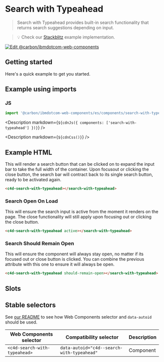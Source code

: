
# Search with Typeahead

> Search with Typeahead provides built-in search functionality that returns
> search suggestions depending on input.

> 💡 Check our
> [Stackblitz](https://stackblitz.com/github/carbon-design-system/carbon-for-ibm-dotcom/tree/main/packages/web-components/examples/stackblitz/components/search-with-typeahead)
> example implementation.

[![Edit @carbon/ibmdotcom-web-components](https://developer.stackblitz.com/img/open_in_stackblitz.svg)](https://stackblitz.com/github/carbon-design-system/carbon-for-ibm-dotcom/tree/main/packages/web-components/examples/codesandbox/components/search-with-typeahead)

## Getting started

Here's a quick example to get you started.

## Example using imports

### JS

```javascript
import '@carbon/ibmdotcom-web-components/es/components/search-with-typeahead/index.js';
```

<Description markdown={`${cdnJs({ components: ['search-with-typeahead'] })}`} />

<Description markdown={`${cdnCss()}`} />

## Example HTML

This will render a search button that can be clicked on to expand the input bar
to take the full width of the container. Upon focusout or clicking the close
button, the search bar will contract back to its single search button, ready to
be activated again.

```html
<c4d-search-with-typeahead></search-with-typeahead>
```

### Search Open On Load

This will ensure the search input is active from the moment it renders on the
page. The close functionality will still apply upon focusing out or clicking the
close button.

```html
<c4d-search-with-typeahead active></search-with-typeahead>
```

### Search Should Remain Open

This will ensure the component will always stay open, no matter if its focused
out or close button is clicked. You can combine the previous attribute with this
one to ensure it will always be open.

```html
<c4d-search-with-typeahead should-remain-open></search-with-typeahead>
```

## Slots

<Props of="c4d-search-with-typeahead" />

## Stable selectors

See
[our README](https://github.com/carbon-design-system/carbon-for-ibm-dotcom/tree/main/packages/web-components#stable-selectors-for-analytics-and-integratione2e-testing-in-web-components)
to see how Web Components selector and `data-autoid` should be used.

| Web Components selector       | Compatibility selector                     | Description |
| ----------------------------- | ------------------------------------------ | ----------- |
| `<c4d-search-with-typeahead>` | `data-autoid="c4d--search-with-typeahead"` | Component   |

<Description markdown={contributing} />
